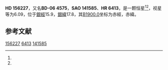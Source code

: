 {{Starbox begin
| name = HD 156227
}}
{{Starbox observe
| epoch = [[J2000.0|J2000.0]]
| constell = {{星座名待查}}<ref name=SIMBAD>{{cite web
 | url=http://simbad.u-strasbg.fr/simbad/sim-id?Ident=HR+6413
 | title =Pulsating variable Star
 | publisher=Centre de Données astronomiques de Strasbourg
 | work=SIMBAD
 | accessdate=2012-07-13}}</ref><ref name=DATA>{{cite web
 | url=http://vizier.u-strasbg.fr/viz-bin/VizieR-5?-out.add=.&-source=5050&-corr=PK=HR&-out.max=9999&HR=6413
 | title=VizieR Detailed Page
 | accessdate=2012-07-13
 | archive-date=2016-03-05
 | archive-url=https://web.archive.org/web/20160305001935/http://vizier.u-strasbg.fr/viz-bin/VizieR-5?-out.add=.&-source=5050&-corr=PK=HR&-out.max=9999&HR=6413
 | dead-url=no
 }}</ref>
| 星官 = 
| ra = {{RA|17|16|42.8}}<ref name=SIMBAD /><ref name=DATA />
| dec = {{DEC|-6|14|42}}<ref name=SIMBAD /><ref name=DATA />
| appmag_v = 6.09<ref name=SIMBAD /><ref name=DATA />
}}
{{Starbox character
| class = K0<ref name=SIMBAD /><ref name=DATA />
| b-v = 1.1<ref name=SIMBAD /><ref name=DATA />
| u-b = 0.97<ref name=SIMBAD /><ref name=DATA />
| r-i = <ref name=SIMBAD /><ref name=DATA />
| variable = 
}}
{{Starbox astrometry
| radial_v = 0.97
| prop_mo_ra = -21
| parallax = 
| p_error = 
}}
{{Starbox catalog
| names =BD-06 4575，[[SAO星表|SAO]] 141585，[[HD星表|HD]] 156227，[[HR星表|HR]] 6413}}
{{Starbox reference |Simbad=HR+6413}}
{{Starbox end}}

'''HD 156227'''，又名'''BD-06 4575'''，'''SAO 141585'''、'''HR 6413'''，是一颗恒星<ref name=SIMBAD /><ref name=DATA />，视星等为6.09，位于[[銀道座標系|銀經]]15.9，[[銀道座標系|銀緯]]17.8，其[[B1900.0|B1900.0]]坐标为赤經{{RA|17|11|21.2}}，赤緯{{DEC|-6|17.8|2}}。

== 参考文献 ==
{{reflist}}

{{star-stub}}

[[Category:HD和HDE天體|156227]]
[[Category:HR天體|6413]]
[[Category:SAO天體|141585]]
